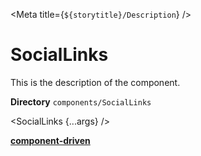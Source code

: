 



<Meta title={`${storytitle}/Description`} />

# SocialLinks

<div className="description">This is the description of the component.</div>

**Directory** `components/SocialLinks`

<SocialLinks {...args} />

[**component-driven**](/story/atoms-sociallinks--primary-social-links)
